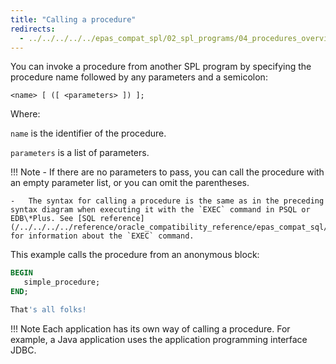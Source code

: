```yaml
---
title: "Calling a procedure"
redirects:
  - ../../../../../epas_compat_spl/02_spl_programs/04_procedures_overview/02_calling_a_procedure #generated for docs/epas/reorg-role-use-case-mode
---
```


<div id="calling_a_procedure" class="registered_link"></div>

You can invoke a procedure from another SPL program by specifying the procedure name followed by any parameters and a semicolon:

```text
<name> [ ([ <parameters> ]) ];
```

Where:

`name` is the identifier of the procedure.

`parameters` is a list of parameters.

!!! Note
    -   If there are no parameters to pass, you can call the procedure with an empty parameter list, or you can omit the parentheses.

    -   The syntax for calling a procedure is the same as in the preceding syntax diagram when executing it with the `EXEC` command in PSQL or EDB\*Plus. See [SQL reference](/../../../../reference/oracle_compatibility_reference/epas_compat_sql/63_exec) for information about the `EXEC` command.

This example calls the procedure from an anonymous block:

```sql
BEGIN
   simple_procedure;
END;

That's all folks!
```

!!! Note
    Each application has its own way of calling a procedure. For example, a Java application uses the application programming interface JDBC.
